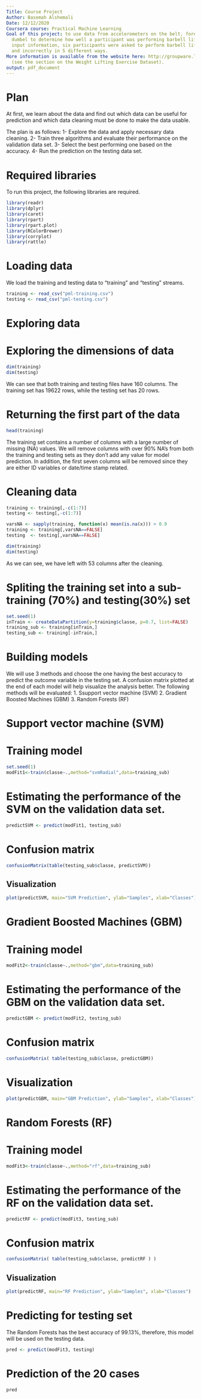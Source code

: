 ```yaml
---
Title: Course Project
Author: Basemah Alshemali
Date: 12/12/2020
Coursera course: Practical Machine Learning
Goal of this project: to use data from accelerometers on the belt, forearm, arm, and
  dumbel to determine how well a participant was performing barbell lifts. To provide
  input information, six participants were asked to perform barbell lifts correctly
  and incorrectly in 5 different ways.
More information is available from the website here: http://groupware.les.inf.puc-rio.br/har
  (see the section on the Weight Lifting Exercise Dataset).
output: pdf_document
---
```



# Plan

At first, we learn about the data and find out which data can be useful for prediction and which data cleaning must be done to make the data usable.

The plan is as follows:
1- Explore the data and apply necessary data cleaning.
2- Train three algorithms and evaluate their performance on the validation data set.
3- Select the best performing one based on the accuracy.
4- Run the prediction on the testing data set.



# Required libraries
To run this project, the following libraries are required.

```r
library(readr)
library(dplyr)
library(caret)
library(rpart)
library(rpart.plot)
library(RColorBrewer)
library(corrplot)
library(rattle)
```

# Loading data
We load the training and testing data to "training" and "testing" streams.

```r
training <- read_csv("pml-training.csv")
testing <- read_csv("pml-testing.csv")
```

# Exploring data

# Exploring the dimensions of data

```r
dim(training)
dim(testing)
```

We can see that both training and testing files have 160 columns. The training set has 19622 rows, while the testing set has 20 rows.


# Returning the first part of the data

```r
head(training)
```
The training set contains a number of columns with a large number of missing (NA) values. 
We will remove columns with over 90% NA’s from both the training and testing sets as they don't add any value for model prediction. 
In addition, the first seven columns will be removed since they are either ID variables or date/time stamp related.


# Cleaning data

```r
training <- training[,-c(1:7)]
testing <- testing[,-c(1:7)]

varsNA <- sapply(training, function(x) mean(is.na(x))) > 0.9
training <- training[,varsNA==FALSE]
testing  <- testing[,varsNA==FALSE]
```


```r
dim(training)
dim(testing)
```
As we can see, we have left with 53 columns after the cleaning.


# Spliting the training set into a sub-training (70%) and testing(30%) set

```r
set.seed(1)
inTrain <- createDataPartition(y=training$classe, p=0.7, list=FALSE)
training_sub <- training[inTrain,]
testing_sub <- training[-inTrain,]
```

# Building models

We will use 3 methods and choose the one having the best accuracy to predict the outcome variable in the testing set. A confusion matrix plotted at the end of each model will help visualize the analysis better. The following methods will be evaluated:
1. Ssupport vector machine (SVM)
2. Gradient Boosted Machines (GBM)
3. Random Forests (RF)


# Support vector machine (SVM)

# Training model

```r
set.seed(1)
modFit1<-train(classe~.,method="svmRadial",data=training_sub)
```

# Estimating the performance of the SVM on the validation data set.

```r
predictSVM <- predict(modFit1, testing_sub)
```

# Confusion matrix

```r
confusionMatrix(table(testing_sub$classe, predictSVM))
```


## Visualization

```r
plot(predictSVM, main="SVM Prediction", ylab="Samples", xlab="Classes")
```


# Gradient Boosted Machines (GBM)

# Training model
```r
modFit2<-train(classe~.,method="gbm",data=training_sub)
```

# Estimating the performance of the GBM on the validation data set.

```r
predictGBM <- predict(modFit2, testing_sub)
```

# Confusion matrix

```r
confusionMatrix( table(testing_sub$classe, predictGBM))
```

# Visualization

```r
plot(predictGBM, main="GBM Prediction", ylab="Samples", xlab="Classes")
```


# Random Forests (RF)

# Training model

```r
modFit3<-train(classe~.,method="rf",data=training_sub)
```

# Estimating the performance of the RF on the validation data set.

```r
predictRF <- predict(modFit3, testing_sub)
```

# Confusion matrix

```r
confusionMatrix( table(testing_sub$classe, predictRF ) )
```

## Visualization

```r
plot(predictRF, main="RF Prediction", ylab="Samples", xlab="Classes")
```


# Predicting for testing set

The Random Forests has the best accuracy of 99.13%, therefore, this model will be used on the testing data.

```r
pred <- predict(modFit3, testing)
```

# Prediction of the 20 cases

```r
pred
```



